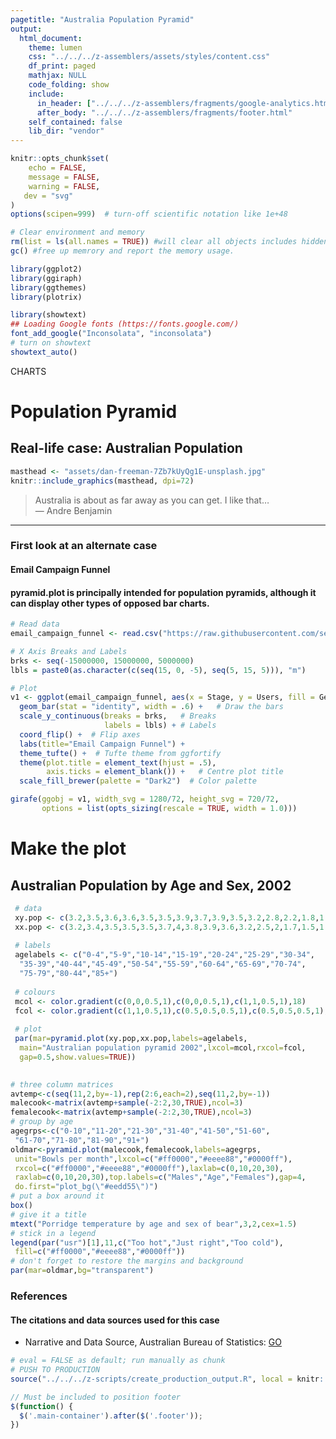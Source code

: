 ```yaml
---
pagetitle: "Australia Population Pyramid"
output:
  html_document:
    theme: lumen
    css: "../../../z-assemblers/assets/styles/content.css"
    df_print: paged
    mathjax: NULL
    code_folding: show
    include:
      in_header: ["../../../z-assemblers/fragments/google-analytics.html", "../../../z-assemblers/fragments/header.html"]
      after_body: "../../../z-assemblers/fragments/footer.html"
    self_contained: false
    lib_dir: "vendor"
---
```


```r

knitr::opts_chunk$set(
    echo = FALSE,
    message = FALSE,
    warning = FALSE,
   dev = "svg"
)
options(scipen=999)  # turn-off scientific notation like 1e+48

# Clear environment and memory
rm(list = ls(all.names = TRUE)) #will clear all objects includes hidden objects.
gc() #free up memrory and report the memory usage.

library(ggplot2)
library(ggiraph)
library(ggthemes)
library(plotrix)

library(showtext)
## Loading Google fonts (https://fonts.google.com/)
font_add_google("Inconsolata", "inconsolata")
# turn on showtext
showtext_auto()

```

<div class="activity">
CHARTS
</div>


# Population Pyramid
## Real-life case: Australian Population

```r

masthead <- "assets/dan-freeman-7Zb7kUyQg1E-unsplash.jpg"
knitr::include_graphics(masthead, dpi=72)

```

> Australia is about as far away as you can get. I like that...\
--- Andre Benjamin\

***

### First look at an alternate case
#### Email Campaign Funnel
#### pyramid.plot is principally intended for population pyramids, although it can display other types of opposed bar charts.

```r


# Read data
email_campaign_funnel <- read.csv("https://raw.githubusercontent.com/selva86/datasets/master/email_campaign_funnel.csv")

# X Axis Breaks and Labels
brks <- seq(-15000000, 15000000, 5000000)
lbls = paste0(as.character(c(seq(15, 0, -5), seq(5, 15, 5))), "m")

# Plot
v1 <- ggplot(email_campaign_funnel, aes(x = Stage, y = Users, fill = Gender)) +   # Fill column
  geom_bar(stat = "identity", width = .6) +   # Draw the bars
  scale_y_continuous(breaks = brks,   # Breaks
                     labels = lbls) + # Labels
  coord_flip() +  # Flip axes
  labs(title="Email Campaign Funnel") +
  theme_tufte() +  # Tufte theme from ggfortify
  theme(plot.title = element_text(hjust = .5),
        axis.ticks = element_blank()) +   # Centre plot title
  scale_fill_brewer(palette = "Dark2")  # Color palette

girafe(ggobj = v1, width_svg = 1280/72, height_svg = 720/72,
       options = list(opts_sizing(rescale = TRUE, width = 1.0)))

```

# Make the plot
## Australian Population by Age and Sex, 2002

```r


 # data
 xy.pop <- c(3.2,3.5,3.6,3.6,3.5,3.5,3.9,3.7,3.9,3.5,3.2,2.8,2.2,1.8,1.5,1.3,0.7,0.4)
 xx.pop <- c(3.2,3.4,3.5,3.5,3.5,3.7,4,3.8,3.9,3.6,3.2,2.5,2,1.7,1.5,1.3,1,0.8)
 
 # labels
 agelabels <- c("0-4","5-9","10-14","15-19","20-24","25-29","30-34",
  "35-39","40-44","45-49","50-54","55-59","60-64","65-69","70-74",
  "75-79","80-44","85+")
 
 # colours
 mcol <- color.gradient(c(0,0,0.5,1),c(0,0,0.5,1),c(1,1,0.5,1),18)
 fcol <- color.gradient(c(1,1,0.5,1),c(0.5,0.5,0.5,1),c(0.5,0.5,0.5,1),18)
 
 # plot
 par(mar=pyramid.plot(xy.pop,xx.pop,labels=agelabels,
  main="Australian population pyramid 2002",lxcol=mcol,rxcol=fcol,
  gap=0.5,show.values=TRUE))
 
```

```r


# three column matrices
avtemp<-c(seq(11,2,by=-1),rep(2:6,each=2),seq(11,2,by=-1))
malecook<-matrix(avtemp+sample(-2:2,30,TRUE),ncol=3)
femalecook<-matrix(avtemp+sample(-2:2,30,TRUE),ncol=3)
# group by age
agegrps<-c("0-10","11-20","21-30","31-40","41-50","51-60",
 "61-70","71-80","81-90","91+")
oldmar<-pyramid.plot(malecook,femalecook,labels=agegrps,
 unit="Bowls per month",lxcol=c("#ff0000","#eeee88","#0000ff"),
 rxcol=c("#ff0000","#eeee88","#0000ff"),laxlab=c(0,10,20,30),
 raxlab=c(0,10,20,30),top.labels=c("Males","Age","Females"),gap=4,
 do.first="plot_bg(\"#eedd55\")")
# put a box around it
box()
# give it a title
mtext("Porridge temperature by age and sex of bear",3,2,cex=1.5)
# stick in a legend
legend(par("usr")[1],11,c("Too hot","Just right","Too cold"),
 fill=c("#ff0000","#eeee88","#0000ff"))
# don't forget to restore the margins and background
par(mar=oldmar,bg="transparent")

```




### References
#### The citations and data sources used for this case


* Narrative and Data Source, Australian Bureau of Statistics: [GO](https://www.abs.gov.au/AUSSTATS/abs@.nsf/allprimarymainfeatures/093DE2D848E3A319CA256E0000757AFB?opendocument){target="_blank"}


```r
# eval = FALSE as default; run manually as chunk
# PUSH TO PRODUCTION
source("../../../z-scripts/create_production_output.R", local = knitr::knit_global())
```


```js

// Must be included to position footer
$(function() {
  $('.main-container').after($('.footer'));
})

```

